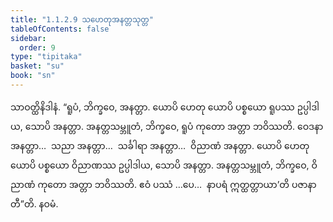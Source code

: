 ```yaml
---
title: "1.1.2.9 သဟေတုအနတ္တသုတ္တ"
tableOfContents: false
sidebar:
  order: 9
type: "tipitaka"
basket: "su"
book: "sn"
---
```



<DynamicBreadcrumb />

<Division number="20" book="sn" e="ch" v="18" p="282">

<Paragraph number="114" book="sn">
သာဝတ္ထိနိဒါနံ. “ရူပံ, ဘိက္ခဝေ, အနတ္တာ. ယောပိ ဟေတု ယောပိ ပစ္စယော ရူပဿ ဥပ္ပါဒါယ, သောပိ အနတ္တာ. အနတ္တသမ္ဘူတံ, ဘိက္ခဝေ, ရူပံ ကုတော အတ္တာ ဘဝိဿတိ. ဝေဒနာ အနတ္တာ…  သညာ အနတ္တာ…  သင်္ခါရာ အနတ္တာ…  ဝိညာဏံ အနတ္တာ. ယောပိ ဟေတု ယောပိ ပစ္စယော ဝိညာဏဿ ဥပ္ပါဒါယ, သောပိ အနတ္တာ. အနတ္တသမ္ဘူတံ, ဘိက္ခဝေ, ဝိညာဏံ ကုတော အတ္တာ ဘဝိဿတိ. ဧဝံ ပဿံ …ပေ…  နာပရံ ဣတ္ထတ္တာယာ’တိ ပဇာနာတီ”တိ.

</Paragraph>
</Division>

<Paragraph number="115" type="center" book="sn">
နဝမံ.
</Paragraph>
